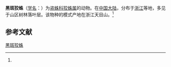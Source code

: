 {{Speciesbox
| name = 黑斑狡蛛
| status = 
| status_system = 
| image = 
| genus = Dolomedes
| species = nigrimaculatus
| authority = (Song et Chen, 1991)<ref name='id13960'>{{cite web| url =http://www.bioinfo.cn/db05/BjdwSpecies.php?action=view&id=13960| title =黑斑狡蛛| work =《中国动物物种编目数据库》| publisher =中国科学院微生物研究所| author =中国科学院动物研究所| accessdate =2009-04-28| deadurl =yes| archiveurl =https://web.archive.org/web/20160305103838/http://www.bioinfo.cn/db05/BjdwSpecies.php?action=view&id=13960| archivedate =2016-03-05}}</ref>
}}

'''黑斑狡蛛'''（[[学名|学名]]：{{lang|la|''Dolomedes nigrimaculatus''}}）为[[盗蛛科|盗蛛科]][[狡蛛属|狡蛛属]]的动物。在[[中国大陆|中国大陆]]，分布于[[浙江|浙江]]等地，多见于山区树林落叶层。该物种的模式产地在浙江天目山。<ref name='id13960'/>

== 参考文献 ==
{{reflist}}

{{Wikispecies|Dolomedes nigrimaculatus}}
{{Taxonbar|from=Q2661794}}

[[Category:狡蛛属|黑斑狡蛛]]


{{蜘蛛小作品}}